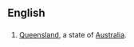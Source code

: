 ==English==

==={{abbreviation}}===
{{infl|en|abbreviation}}

# [[Queensland]], a state of [[Australia]].